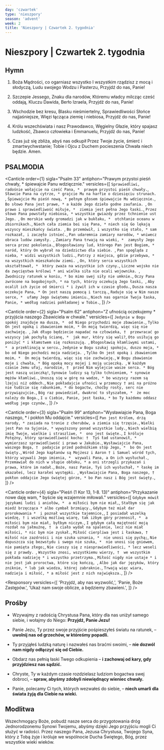 ```yaml
---
day: 'czwartek'
type: 'nieszpory'
season: 'advent'
week: 2
title: 'Nieszpory | Czwartek 2. tygodnia'
---
```


# Nieszpory | Czwartek 2. tygodnia

<OpeningVersicle />

## Hymn

1. Boża Mądrości, co ogarniasz wszystko
   I wszystkim rządzisz z mocą i słodyczą,
   Ludu swojego Wodzu i Pasterzu,
   Przyjdź do nas, Panie!

2. Szczepie Jessego, Znaku dla narodów,
   Któremu władcy milcząc cześć oddają,
   Kluczu Dawida, Berło Izraela,
   Przyjdź do nas, Panie!

3. Wschodzie bez kresu, Blasku nieśmiertelny,
   Sprawiedliwości Słońce najjaśniejsze,
   Więzi łącząca ziemię i niebiosa,
   Przyjdź do nas, Panie!

4. Królu wszechświata i nasz Prawodawco,
   Węgielny Głazie, który spajasz ludzkość,
   Zbawco człowieka i Emmanuelu,
   Przyjdź do nas, Panie!

5. Czas już się zbliża, abyś nas odkupił
   Przez Twoje życie, śmierć i zmartwychwstanie;
   Tobie i Ojcu z Duchem pocieszenia
   Chwała niech będzie. Amen.

## PSALMODIA

<Canticle
  order={1}
  sigla="Psalm 33"
  antiphon="Prawym przystoi pieśń chwały, * śpiewajcie Panu wdzięcznie."
  versicles={[
    `Sprawiedliwi, radośnie wołajcie na cześć Pana, * 
prawym przystoi pieśń chwały.`,
    `Sławcie Pana na cytrze, *
grajcie Mu na harfie o dziesięciu strunach. `,
    `Śpiewajcie Mu pieśń nową, *
pełnym głosem śpiewajcie Mu wdzięcznie.`,
    `Bo słowo Pana jest prawe, *
a każde Jego dzieło godne zaufania. `,
    `On prawo i sprawiedliwość miłuje, * 
ziemia jest pełna Jego łaski.`,
    `Przez słowo Pana powstały niebiosa, *
wszystkie gwiazdy przez tchnienie ust Jego. `,
    `On morskie wody gromadzi jak w bukłaku, * 
otchłanie oceanu w zbiornikach.`,
    `Niech cała ziemia boi się Pana, *
niech się Go lękają wszyscy mieszkańcy świata. `,
    `Bo przemówił, i wszystko się stało, *
sam rozkazał, i zaczęło istnieć.`,
    `Pan udaremnia zamiary narodów, *
wniwecz obraca ludów zamysły. `,
    `Zamiary Pana trwają na wieki, * 
zamysły Jego serca przez pokolenia.`,
    `Błogosławiony lud, którego Pan jest Bogiem, *
naród, który On wybrał na dziedzictwo dla siebie. `,
    `Pan spogląda z nieba, *
widzi wszystkich ludzi.`,
    `Patrzy z miejsca, gdzie przebywa, *
na wszystkich mieszkańców ziemi. `,
    `On, który serca wszystkich ukształtował, * 
który zważa na wszystkie ich czyny.`,
    `Liczne wojsko nie da zwycięstwa królowi *
ani wielka siła nie ocali wojownika. `,
    `Zwodniczy ratunek w koniu, *
bo mimo swej siły nie umknie.`,
    `Oczy Pana zwrócone na bogobojnych, *
na tych, którzy oczekują Jego łaski, `,
    `Aby ocalił ich życie od śmierci *
i żywił ich w czasie głodu.`,
    `Dusza nasza oczekuje Pana, *
On jest naszą pomocą i tarczą.`,
    `Raduje się w Nim nasze serce, * 
ufamy Jego świętemu imieniu.`,
    `Niech nas ogarnie Twoja łaska, Panie, *
według nadziei pokładanej w Tobie.`,
  ]}
/>

<Canticle
  order={2}
  sigla="Psalm 62"
  antiphon="Z ufnością oczekujemy * przyjścia naszego Zbawiciela w chwale."
  versicles={[
    `Jedynie w Bogu spokój znajduje ma dusza, * 
od Niego przychodzi moje zbawienie.`,
    `Tylko On jest opoką i zbawieniem moim, *
On moją twierdzą, więc się nie zachwieję. `,
    `Jak długo będziecie napadać na człowieka, † 
przewracać go wszyscy jak pochyłą ścianę, * 
jak mur, który się wali?`,
    `Oto usiłują go poniżyć *
i kłamstwem się rozkoszują. `,
    `Błogosławią kłamliwymi ustami, * 
a przeklinają w sercu.`,
    `Jedynie w Bogu szukaj spokoju, duszo moja, *
bo od Niego pochodzi moja nadzieja. `,
    `Tylko On jest opoką i zbawieniem moim, * 
On moją twierdzą, więc się nie zachwieję.`,
    `W Bogu zbawienie moje i chwała, *
Bóg opoką mocy mojej i moją ucieczką. `,
    `W każdym czasie Jemu ufaj, narodzie, † 
przed Nim wylejcie wasze serca. *
Bóg jest naszą ucieczką!`,
    `Synowie ludzcy są tylko tchnieniem, *
synowie mężów kłamliwi.`,
    `Unoszą się w górę na wadze, *
bo wszyscy razem są lżejsi niż oddech.`,
    `Nie pokładajcie ufności w przemocy †
ani na próżno nie łudźcie się rabunkiem, *
do bogactw, choćby rosły, serc nie przywiązujcie.`,
    `Bóg raz powiedział, dwakroć to słyszałem, * 
że moc należy do Boga.`,
    `I u Ciebie, Panie, jest łaska, *
bo Ty każdemu oddasz według jego czynów.`,
  ]}
/>

<Canticle
  order={3}
  sigla="Psalm 99"
  antiphon="Wysławiajcie Pana, Boga naszego, * i pokłon Mu oddajcie."
  versicles={[
    `Pan jest Królem, drżą narody, *
zasiada na tronie z cherubów, a ziemia się trzęsie.`,
    `Wielki jest Pan na Syjonie, *
wywyższony ponad wszystkie ludy.`,
    `Niech wielbią imię Twoje, wielkie i straszliwe, * 
ono jest święte.`,
    `I króluje Potężny, który sprawiedliwość kocha: † 
Tyś ład ustanowił, *
wymierzasz sprawiedliwość i prawo w Jakubie.`,
    `Wysławiajcie Pana, waszego Boga, † 
padajcie przed podnóżkiem stóp Jego, * 
bo On jest święty.`,
    `Wśród Jego kapłanów są Mojżesz i Aaron †
i Samuel wśród tych, którzy wzywali Jego imienia, * 
wzywali Pana, a On ich wysłuchał.`,
    `Przemawiał do nich w słupie obłoku, *
a oni strzegli przykazań i prawa, które im nadał.`,
    `Boże, nasz Panie, Tyś ich wysłuchał, *
łaskę im okazałeś, lecz karałeś występki. `,
    `Wysławiajcie Pana, Boga naszego, †
pokłon oddajcie Jego świętej górze, *
bo Pan nasz i Bóg jest święty.`,
  ]}
/>

<Canticle
  order={4}
  sigla="Pieśń (1 Kor 13, 1-8. 13)"
  antiphon="Przykazanie nowe daję wam, * byście się wzajemnie miłowali."
  versicles={[
    `Gdybym mówił językami ludzi i aniołów, * 
a miłości bym nie miał,`,
    `Stałbym się jak miedź brzęcząca *
albo cymbał brzmiący.`,
    `Gdybym też miał dar prorokowania * 
i poznał wszystkie tajemnice,`,
    `I posiadał wszelką wiedzę, †
i wszelką możliwą wiarę, tak iżbym góry przenosił, * 
a miłości bym nie miał, byłbym niczym.`,
    `I gdybym całą majętność moją rozdał na jałmużnę, † 
a ciało wydał na spalenie, lecz nie miał miłości, *
nic bym nie zyskał.`,
    `Miłość cierpliwa jest i łaskawa, †
miłość nie zazdrości i nie szuka uznania, * 
nie unosi się pychą;`,
    `Nie dopuszcza się bezwstydu i swego nie szuka, * 
nie unosi się gniewem, nie pamięta złego;`,
    `Nie cieszy się z niesprawiedliwości, *
lecz weseli się z prawdy. `,
    `Wszystko znosi, wszystkiemu wierzy, † 
we wszystkim pokłada nadzieję *
i wszystko przetrzyma.`,
    `Miłość nigdy nie ustaje *
i nie jest jak proroctwa, które się kończą, `,
    `Albo jak dar języków, który zniknie, *
lub jak wiedza, której zabraknie.`,
    `Trwają więc wiara, nadzieja i miłość, *
a miłość jest z nich największa.`,
  ]}
/>

<Passage
  sigla="Ap 22.16-17"
  passage="Ja, Jezus, jestem korzeniem i potomkiem Dawida, świecącą Gwiazdą Poranną. A Duch i Oblubienica mówią: „Przyjdź!”. I kto słucha, niech powie: „Przyjdź!”. Kto jest spragniony, niech przyjdzie i kto chce, niech zaczerpnie wody życia – za darmo."
/>

<Responsory
  versicles={[
    'Przyjdź, aby nas wyzwolić,',
    'Panie, Boże Zastępów.',
    'Ukaż nam swoje oblicze, a będziemy zbawieni.',
  ]}
/>

<Magnificat antiphon="Wzejdzie nad Tobą, Jeruzalem, światłość Pana, * i będziesz oglądać Jego chwałę." />

## Prośby

- Wzywajmy z radością Chrystusa Pana, który dla nas uniżył samego siebie, i wołajmy do Niego: **Przyjdź, Panie Jezu!**

- Panie Jezu, Ty przez swoje przyjście pośpieszyłeś światu na ratunek, – **uwolnij nas od grzechów, w któreśmy popadli.**

- Ty przyjąłeś ludzką naturę i nazwałeś nas braćmi swoimi, – **nie dozwól nam nigdy odłączyć się od Ciebie.**

- Obdarz nas pełnią łaski Twego odkupienia – **i zachowaj od kary, gdy przyjdziesz nas sądzić.**

- Chryste, Ty w każdym czasie rozdzielasz ludziom bogactwa swej dobroci, – **spraw, abyśmy zdobyli niewiędnący wieniec chwały.**

- Panie, polecamy Ci tych, których wezwałeś do siebie, – **niech umarli dla świata żyją dla Ciebie na wieki.**

<CustomIntercessions />

<KyrieEleison />

<LordsPrayer />

## Modlitwa

Wszechmogący Boże, pobudź nasze serca do przygotowania dróg Jednorodzonemu Synowi Twojemu, abyśmy dzięki Jego przyjściu mogli Ci służyć w radości. Przez naszego Pana, Jezusa Chrystusa, Twojego Syna, który z Tobą żyje i króluje we wspólnocie Ducha Świętego, Bóg, przez wszystkie wieki wieków.

<Amen />

<BlessingAndConcludingVersicle  />

<SalveRegina />

